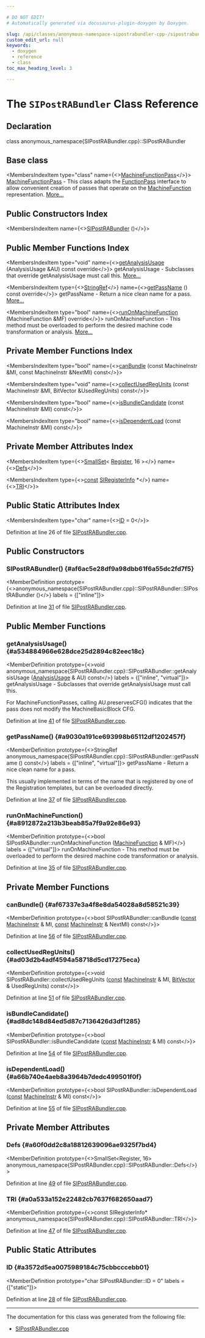 ```yaml
---

# DO NOT EDIT!
# Automatically generated via docusaurus-plugin-doxygen by Doxygen.

slug: /api/classes/anonymous-namespace-sipostrabundler-cpp-/sipostrabundler
custom_edit_url: null
keywords:
  - doxygen
  - reference
  - class
toc_max_heading_level: 3

---
```





# The `SIPostRABundler` Class Reference

<DoxygenPage pluginConfig={pluginConfig}>



## Declaration

<CodeBlock>class anonymous_namespace{SIPostRABundler.cpp}::SIPostRABundler</CodeBlock>

## Base class

<MembersIndex>

<MembersIndexItem
  type="class"
  name={<><a href="/docs/api/classes/llvm/machinefunctionpass">MachineFunctionPass</a></>}>
<a href="/docs/api/classes/llvm/machinefunctionpass">MachineFunctionPass</a> - This class adapts the <a href="/docs/api/classes/llvm/functionpass">FunctionPass</a> interface to allow convenient creation of passes that operate on the <a href="/docs/api/classes/llvm/machinefunction">MachineFunction</a> representation. <a href="/docs/api/classes/llvm/machinefunctionpass/#details">More...</a>
</MembersIndexItem>

</MembersIndex>

## Public Constructors Index

<MembersIndex>

<MembersIndexItem
  name={<><a href="#af6ac5e28df9a98dbb61f6a55dc2fd7f5">SIPostRABundler</a> ()</>}>
</MembersIndexItem>

</MembersIndex>

## Public Member Functions Index

<MembersIndex>

<MembersIndexItem
  type="void"
  name={<><a href="#a534884966e628dce25d2894c82eec18c">getAnalysisUsage</a> (AnalysisUsage &amp;AU) const override</>}>
getAnalysisUsage - Subclasses that override getAnalysisUsage must call this. <a href="#a534884966e628dce25d2894c82eec18c">More...</a>
</MembersIndexItem>

<MembersIndexItem
  type={<><a href="/docs/api/classes/llvm/stringref">StringRef</a></>}
  name={<><a href="#a9030a191ce693998b65112df1202457f">getPassName</a> () const override</>}>
getPassName - Return a nice clean name for a pass. <a href="#a9030a191ce693998b65112df1202457f">More...</a>
</MembersIndexItem>

<MembersIndexItem
  type="bool"
  name={<><a href="#a8912872a213b3beab85a7f9a92e86e93">runOnMachineFunction</a> (MachineFunction &amp;MF) override</>}>
runOnMachineFunction - This method must be overloaded to perform the desired machine code transformation or analysis. <a href="#a8912872a213b3beab85a7f9a92e86e93">More...</a>
</MembersIndexItem>

</MembersIndex>

## Private Member Functions Index

<MembersIndex>

<MembersIndexItem
  type="bool"
  name={<><a href="#af67337e3a4f8e8da54028a8d58521c39">canBundle</a> (const MachineInstr &amp;MI, const MachineInstr &amp;NextMI) const</>}>
</MembersIndexItem>

<MembersIndexItem
  type="void"
  name={<><a href="#ad03d2b4adf4594a58718d5cd17275eca">collectUsedRegUnits</a> (const MachineInstr &amp;MI, BitVector &amp;UsedRegUnits) const</>}>
</MembersIndexItem>

<MembersIndexItem
  type="bool"
  name={<><a href="#ad8dc148d84ed5d87c7136426d3df1285">isBundleCandidate</a> (const MachineInstr &amp;MI) const</>}>
</MembersIndexItem>

<MembersIndexItem
  type="bool"
  name={<><a href="#a66b740e4aeb8a3964b7dedc499501f0f">isDependentLoad</a> (const MachineInstr &amp;MI) const</>}>
</MembersIndexItem>

</MembersIndex>

## Private Member Attributes Index

<MembersIndex>

<MembersIndexItem
  type={<><a href="/docs/api/classes/llvm/smallset">SmallSet</a>&lt; <a href="/docs/api/classes/llvm/register">Register</a>, 16 &gt;</>}
  name={<><a href="#a60f0dd2c8a18812639096ae9325f7bd4">Defs</a></>}>
</MembersIndexItem>

<MembersIndexItem
  type={<><a href="/docs/api/files/lib/lib/target/lib/target/aarch64/aarch64promoteconstant-cpp/#a90f8350fecae261c25be85d38b451bff">const</a> <a href="/docs/api/classes/llvm/siregisterinfo">SIRegisterInfo</a> &#42;</>}
  name={<><a href="#a0a533a152e22482cb7637f682650aad7">TRI</a></>}>
</MembersIndexItem>

</MembersIndex>

## Public Static Attributes Index

<MembersIndex>

<MembersIndexItem
  type="char"
  name={<><a href="#a3572d5ea0075989184c75cbbcccebb01">ID</a> = 0</>}>
</MembersIndexItem>

</MembersIndex>


Definition at line 26 of file <a href="/docs/api/files/lib/lib/target/lib/target/amdgpu/sipostrabundler-cpp">SIPostRABundler.cpp</a>.

<SectionDefinition>

## Public Constructors

### SIPostRABundler() {#af6ac5e28df9a98dbb61f6a55dc2fd7f5}

<MemberDefinition
  prototype={<>anonymous&#95;namespace&#123;SIPostRABundler.cpp&#125;::SIPostRABundler::SIPostRABundler ()</>}
  labels = {["inline"]}>

Definition at line <a href="/docs/api/files/lib/lib/target/lib/target/amdgpu/sipostrabundler-cpp/#l00031">31</a> of file <a href="/docs/api/files/lib/lib/target/lib/target/amdgpu/sipostrabundler-cpp">SIPostRABundler.cpp</a>.
</MemberDefinition>

</SectionDefinition>

<SectionDefinition>

## Public Member Functions

### getAnalysisUsage() {#a534884966e628dce25d2894c82eec18c}

<MemberDefinition
  prototype={<>void anonymous&#95;namespace&#123;SIPostRABundler.cpp&#125;::SIPostRABundler::getAnalysisUsage (<a href="/docs/api/classes/llvm/analysisusage">AnalysisUsage</a> &amp; AU) const</>}
  labels = {["inline", "virtual"]}>
getAnalysisUsage - Subclasses that override getAnalysisUsage must call this.

For MachineFunctionPasses, calling AU.preservesCFG() indicates that the pass does not modify the MachineBasicBlock CFG.

Definition at line <a href="/docs/api/files/lib/lib/target/lib/target/amdgpu/sipostrabundler-cpp/#l00041">41</a> of file <a href="/docs/api/files/lib/lib/target/lib/target/amdgpu/sipostrabundler-cpp">SIPostRABundler.cpp</a>.
</MemberDefinition>

### getPassName() {#a9030a191ce693998b65112df1202457f}

<MemberDefinition
  prototype={<>StringRef anonymous&#95;namespace&#123;SIPostRABundler.cpp&#125;::SIPostRABundler::getPassName () const</>}
  labels = {["inline", "virtual"]}>
getPassName - Return a nice clean name for a pass.

This usually implemented in terms of the name that is registered by one of the Registration templates, but can be overloaded directly.

Definition at line <a href="/docs/api/files/lib/lib/target/lib/target/amdgpu/sipostrabundler-cpp/#l00037">37</a> of file <a href="/docs/api/files/lib/lib/target/lib/target/amdgpu/sipostrabundler-cpp">SIPostRABundler.cpp</a>.
</MemberDefinition>

### runOnMachineFunction() {#a8912872a213b3beab85a7f9a92e86e93}

<MemberDefinition
  prototype={<>bool SIPostRABundler::runOnMachineFunction (<a href="/docs/api/classes/llvm/machinefunction">MachineFunction</a> &amp; MF)</>}
  labels = {["virtual"]}>
runOnMachineFunction - This method must be overloaded to perform the desired machine code transformation or analysis.

Definition at line <a href="/docs/api/files/lib/lib/target/lib/target/amdgpu/sipostrabundler-cpp/#l00035">35</a> of file <a href="/docs/api/files/lib/lib/target/lib/target/amdgpu/sipostrabundler-cpp">SIPostRABundler.cpp</a>.
</MemberDefinition>

</SectionDefinition>

<SectionDefinition>

## Private Member Functions

### canBundle() {#af67337e3a4f8e8da54028a8d58521c39}

<MemberDefinition
  prototype={<>bool SIPostRABundler::canBundle (<a href="/docs/api/files/lib/lib/target/lib/target/aarch64/aarch64promoteconstant-cpp/#a90f8350fecae261c25be85d38b451bff">const</a> <a href="/docs/api/classes/llvm/machineinstr">MachineInstr</a> &amp; MI, <a href="/docs/api/files/lib/lib/target/lib/target/aarch64/aarch64promoteconstant-cpp/#a90f8350fecae261c25be85d38b451bff">const</a> <a href="/docs/api/classes/llvm/machineinstr">MachineInstr</a> &amp; NextMI) const</>}>

Definition at line <a href="/docs/api/files/lib/lib/target/lib/target/amdgpu/sipostrabundler-cpp/#l00056">56</a> of file <a href="/docs/api/files/lib/lib/target/lib/target/amdgpu/sipostrabundler-cpp">SIPostRABundler.cpp</a>.
</MemberDefinition>

### collectUsedRegUnits() {#ad03d2b4adf4594a58718d5cd17275eca}

<MemberDefinition
  prototype={<>void SIPostRABundler::collectUsedRegUnits (<a href="/docs/api/files/lib/lib/target/lib/target/aarch64/aarch64promoteconstant-cpp/#a90f8350fecae261c25be85d38b451bff">const</a> <a href="/docs/api/classes/llvm/machineinstr">MachineInstr</a> &amp; MI, <a href="/docs/api/classes/llvm/bitvector">BitVector</a> &amp; UsedRegUnits) const</>}>

Definition at line <a href="/docs/api/files/lib/lib/target/lib/target/amdgpu/sipostrabundler-cpp/#l00051">51</a> of file <a href="/docs/api/files/lib/lib/target/lib/target/amdgpu/sipostrabundler-cpp">SIPostRABundler.cpp</a>.
</MemberDefinition>

### isBundleCandidate() {#ad8dc148d84ed5d87c7136426d3df1285}

<MemberDefinition
  prototype={<>bool SIPostRABundler::isBundleCandidate (<a href="/docs/api/files/lib/lib/target/lib/target/aarch64/aarch64promoteconstant-cpp/#a90f8350fecae261c25be85d38b451bff">const</a> <a href="/docs/api/classes/llvm/machineinstr">MachineInstr</a> &amp; MI) const</>}>

Definition at line <a href="/docs/api/files/lib/lib/target/lib/target/amdgpu/sipostrabundler-cpp/#l00054">54</a> of file <a href="/docs/api/files/lib/lib/target/lib/target/amdgpu/sipostrabundler-cpp">SIPostRABundler.cpp</a>.
</MemberDefinition>

### isDependentLoad() {#a66b740e4aeb8a3964b7dedc499501f0f}

<MemberDefinition
  prototype={<>bool SIPostRABundler::isDependentLoad (<a href="/docs/api/files/lib/lib/target/lib/target/aarch64/aarch64promoteconstant-cpp/#a90f8350fecae261c25be85d38b451bff">const</a> <a href="/docs/api/classes/llvm/machineinstr">MachineInstr</a> &amp; MI) const</>}>

Definition at line <a href="/docs/api/files/lib/lib/target/lib/target/amdgpu/sipostrabundler-cpp/#l00055">55</a> of file <a href="/docs/api/files/lib/lib/target/lib/target/amdgpu/sipostrabundler-cpp">SIPostRABundler.cpp</a>.
</MemberDefinition>

</SectionDefinition>

<SectionDefinition>

## Private Member Attributes

### Defs {#a60f0dd2c8a18812639096ae9325f7bd4}

<MemberDefinition
  prototype={<>SmallSet&lt;Register, 16&gt; anonymous&#95;namespace&#123;SIPostRABundler.cpp&#125;::SIPostRABundler::Defs</>}>

Definition at line <a href="/docs/api/files/lib/lib/target/lib/target/amdgpu/sipostrabundler-cpp/#l00049">49</a> of file <a href="/docs/api/files/lib/lib/target/lib/target/amdgpu/sipostrabundler-cpp">SIPostRABundler.cpp</a>.
</MemberDefinition>

### TRI {#a0a533a152e22482cb7637f682650aad7}

<MemberDefinition
  prototype={<>const SIRegisterInfo&#42; anonymous&#95;namespace&#123;SIPostRABundler.cpp&#125;::SIPostRABundler::TRI</>}>

Definition at line <a href="/docs/api/files/lib/lib/target/lib/target/amdgpu/sipostrabundler-cpp/#l00047">47</a> of file <a href="/docs/api/files/lib/lib/target/lib/target/amdgpu/sipostrabundler-cpp">SIPostRABundler.cpp</a>.
</MemberDefinition>

</SectionDefinition>

<SectionDefinition>

## Public Static Attributes

### ID {#a3572d5ea0075989184c75cbbcccebb01}

<MemberDefinition
  prototype="char SIPostRABundler::ID = 0"
  labels = {["static"]}>

Definition at line <a href="/docs/api/files/lib/lib/target/lib/target/amdgpu/sipostrabundler-cpp/#l00028">28</a> of file <a href="/docs/api/files/lib/lib/target/lib/target/amdgpu/sipostrabundler-cpp">SIPostRABundler.cpp</a>.
</MemberDefinition>

</SectionDefinition>

<hr/>

The documentation for this class was generated from the following file:

<ul>
<li><a href="/docs/api/files/lib/lib/target/lib/target/amdgpu/sipostrabundler-cpp">SIPostRABundler.cpp</a></li>
</ul>

</DoxygenPage>
